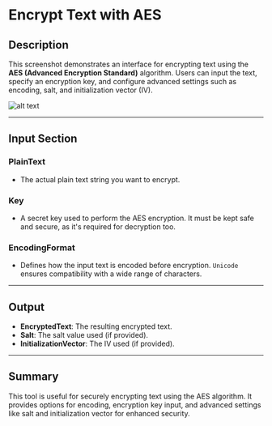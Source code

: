 # Encrypt Text with AES

## Description
This screenshot demonstrates an interface for encrypting text using the **AES (Advanced Encryption Standard)** algorithm. Users can input the text, specify an encryption key, and configure advanced settings such as encoding, salt, and initialization vector (IV).

![alt text](../../../assets/cryptography/encrypt-text-with-aes.png)

---

## Input Section

### PlainText
- The actual plain text string you want to encrypt.

### Key
- A secret key used to perform the AES encryption. It must be kept safe and secure, as it's required for decryption too.

### EncodingFormat
- Defines how the input text is encoded before encryption. `Unicode` ensures compatibility with a wide range of characters.

---

## Output

- **EncryptedText**: The resulting encrypted text.
- **Salt**: The salt value used (if provided).
- **InitializationVector**: The IV used (if provided).

---

## Summary
This tool is useful for securely encrypting text using the AES algorithm. It provides options for encoding, encryption key input, and advanced settings like salt and initialization vector for enhanced security.